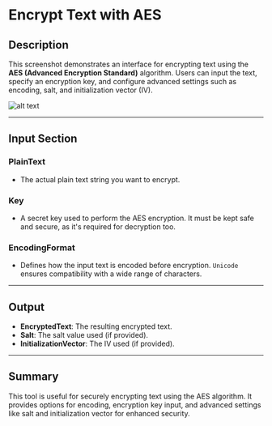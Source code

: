 # Encrypt Text with AES

## Description
This screenshot demonstrates an interface for encrypting text using the **AES (Advanced Encryption Standard)** algorithm. Users can input the text, specify an encryption key, and configure advanced settings such as encoding, salt, and initialization vector (IV).

![alt text](../../../assets/cryptography/encrypt-text-with-aes.png)

---

## Input Section

### PlainText
- The actual plain text string you want to encrypt.

### Key
- A secret key used to perform the AES encryption. It must be kept safe and secure, as it's required for decryption too.

### EncodingFormat
- Defines how the input text is encoded before encryption. `Unicode` ensures compatibility with a wide range of characters.

---

## Output

- **EncryptedText**: The resulting encrypted text.
- **Salt**: The salt value used (if provided).
- **InitializationVector**: The IV used (if provided).

---

## Summary
This tool is useful for securely encrypting text using the AES algorithm. It provides options for encoding, encryption key input, and advanced settings like salt and initialization vector for enhanced security.